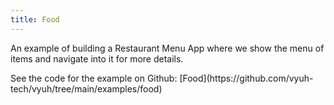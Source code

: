 ```yaml
---
title: Food
---
```



An example of building a Restaurant Menu App where we show the menu of items and
navigate into it for more details.

<Aside type={'tip'} title={'Read the Code'}>
  See the code for the example on Github:
  [Food](https://github.com/vyuh-tech/vyuh/tree/main/examples/food)
</Aside>
